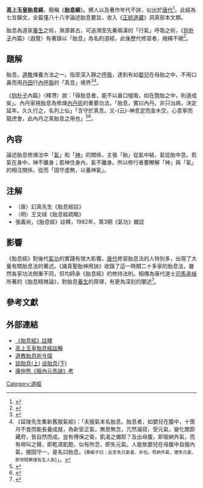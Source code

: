 {{道教}}
'''高上玉皇胎息經'''，簡稱《'''胎息經'''》。撰人以及著作年代不詳，似出於[[唐代|唐代]]<ref>{{cite book|editor=胡孚琛|title=中華道教大辭典|date=1995|publisher=中國社會科學出版社|pages=346}}</ref>。此經為七言韻文，全篇僅八十八字論述胎息要旨，收入《[[正統道藏|正統道藏]]》洞真部本文類。

胎息為道家[[養生_(道教)|養生]]之術，淵源甚古，可追溯至先秦兩漢的「行氣」呼吸之術，《[[抱朴子|抱朴子]]內篇》〈遐覽〉有著錄以「胎息」為名的道經，此後歷代修習者，絡繹不絕<ref>{{cite journal|author1=孫嘉鴻|title=道教胎息術今探|journal=嘉南學報|date=2008|volume=34|url=http://ir.cnu.edu.tw/bitstream/310902800/21297/1/v34_479_490.pdf}}</ref>。

== 題解 ==
胎息，[[道教|道教]]煉養方法之一。指至深入靜之[[呼吸|呼吸]]，達到有如[[嬰兒|嬰兒]]在母胎之中，不用口鼻而用[[丹田|丹田]]行[[內呼吸|內呼吸]]的「真息」境界<ref>{{cite web|title=胎息　tai xi|url=http://www.ctcwri.idv.tw/CTCW-D2/D2-09%E4%B9%9D%E5%8A%83/D209010%E8%83%8E/D20901005%E8%83%8E%E6%81%AF.htm|website=道教學術資訊網站}}{{Dead link|date=2018年9月 |bot=InternetArchiveBot |fix-attempted=yes }}</ref><ref>《延陵先生集新舊服氣經》：「夫服氣本名胎息。胎息者，如嬰兒在腹中，十箇月不食而能長養成就，為新受正氣，無思無念，兀然凝寂，受元氣，變化關節藏府，皆自然而成。豈有傅保之衛，飢渴之備耶？及出母腹，即吸納外氣，而有啼叫之聲，即乾濕飢飽，似有所念，即失元氣。人能依嬰兒在母腹中自服內氣，握固守一，是名曰胎息。(<small>桑榆子曰：此言失元氣者，非也。苟納外氣，便失元氣，即世問無復有生人矣</small>)」。</ref>。

《[[抱朴子|抱朴子]]內篇》〈釋滯〉說：「得胎息者，能不以鼻口噓吸，如在胞胎之中，則道成矣」。內丹家視胎息為修煉[[内丹术|內丹術]]的重要功法，「胎息，實曰內丹。非只治病，決定延年。久久行之，名列上仙」「含守於真息。又-{云}-神息定而金木交，心意寧而龍虎會，此內丹之真胎息之用也」<ref>{{cite journal|author1=張陽|title=「傳習」之道 與 內丹之學 ──兼論道教對王陽明思想的影響|journal=弘道|date=2014|url=http://www.daoist.org/booksearch/BookSearch/.%5Clist012%5C59-12-92.pdf}}</ref><ref>{{cite web|title=長生詮經|url=http://www.ctcwri.idv.tw/CTCWRI-MTS/CMT08%E7%BA%8C%E9%81%93%E8%97%8F/CH08XX/CH0836%E9%95%B7%E7%94%9F%E8%A9%AE%E7%B6%93.htm}}{{dead link|date=2018年4月 |bot=InternetArchiveBot |fix-attempted=yes }}</ref>。

== 內容 ==
論述胎息修煉法中「[[氣_(中國)|氣]]」和「[[神_(消歧義)|神]]」的關係，主張「胎」從氣中結，氣從胎中息。若氣在身中，神不離身；若神住身內，氣不離身。所以修行者要瞭解「神」與「氣」的相注關係，從而「固守虛無，以養神氣」。

== 注解 ==
* （唐）幻真先生《胎息經註》
* （明）王文祿《胎息經疏略》
* 張義尚，《胎息經》註釋，1982年，第3期《氣功》雜誌 

== 影響 ==
《胎息經》對後代[[氣功|氣功]]的實踐有很大影響。[[唐代|唐代]]修習胎息法的人特別多，出現了大量有關胎息法的著述。《諸真聖胎神用訣》收錄了這一時期二十多家的胎息法，雖然各家功法側重不同，但均師承《胎息經》的修持法則。相傳為唐代道士[[司馬承禎|司馬承禎]]所著的《胎息精微論》，對胎息[[養生_(道教)|養生]]的原理，有更為深刻的闡述<ref>{{cite web|author1=林書立|title=《胎息經》解說|url=http://www.xdyangsheng.com/n892c37.aspx|access-date=2016-06-26|archive-url=https://web.archive.org/web/20160505223736/http://xdyangsheng.com/n892c37.aspx|archive-date=2016-05-05|dead-url=yes}}</ref>。

== 參考文獻 ==
{{reflist|2}}

== 外部連結 ==
{{维基文库|高上玉皇胎息經}}
* [http://taoist-relax.blogspot.tw/2010/06/blog-post_25.html 《胎息經》註釋]
* [http://blog.sina.com.cn/s/blog_4ed92f640100me6y.html 高上玉皇胎息經註解]
* [http://ir.cnu.edu.tw/bitstream/310902800/21297/1/v34_479_490.pdf 道教胎息術今探]
* [http://m.xzbu.com/6/view-2776311.htm  談胎息(上) ] [https://web.archive.org/web/20170305021039/http://m.xzbu.com/6/view-2776356.htm  谈胎息(下)]
* [http://www.daoist.org/booksearch/BookSearch/list012/69-7-52.pdf 康仲熊《服內元炁訣》考]

[[Category:道經|Category:道經]]